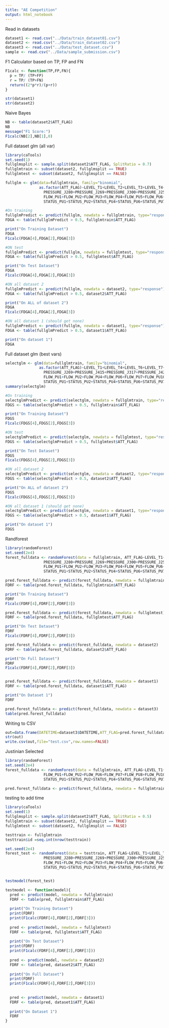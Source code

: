 ```yaml
---
title: "AE Competition"
output: html_notebook
---
```


Read in datasets
```r
dataset1 <- read.csv("../Data/train_dataset01.csv")
dataset2 <- read.csv("../Data/train_dataset02.csv")
dataset3 <- read.csv("../Data/test_dataset.csv")
sample <- read.csv("../Data/sample_submission.csv")

```

F1 Calculator based on TP, FP and FN
```r
F1calc <- function(TP,FP,FN){
  p = TP/ (TP+FP)
  r = TP/ (TP+FN)
  return((2*p*r)/(p+r))
}

```


```r
str(dataset1)
str(dataset2)

```
Naive Bayes

```r
NB <- table(dataset2$ATT_FLAG)
NB
message("F1 Score:")
F1calc(NB[2],NB[1],0)
```

Full dataset glm (all var)

```r
library(caTools)
set.seed(1)
fullglmsplit <- sample.split(dataset2$ATT_FLAG, SplitRatio = 0.7)
fullglmtrain <- subset(dataset2, fullglmsplit == TRUE)
fullglmtest <- subset(dataset2, fullglmsplit == FALSE)
```

```r
fullglm <- glm(data=fullglmtrain, family="binomial", 
               as.factor(ATT_FLAG)~LEVEL_T1+LEVEL_T2+LEVEL_T3+LEVEL_T4+LEVEL_T5+LEVEL_T6+LEVEL_T7+
                 PRESSURE_J280+PRESSURE_J269+PRESSURE_J300+PRESSURE_J256+PRESSURE_J289+PRESSURE_J415+PRESSURE_J302+PRESSURE_J306+PRESSURE_J307+PRESSURE_J317+PRESSURE_J14+PRESSURE_J422+
                 FLOW_PU1+FLOW_PU2+FLOW_PU3+FLOW_PU4+FLOW_PU5+FLOW_PU6+FLOW_PU7+FLOW_PU8+FLOW_PU9+FLOW_PU10+FLOW_PU11+FLOW_V2+
                 STATUS_PU1+STATUS_PU2+STATUS_PU4+STATUS_PU6+STATUS_PU7+STATUS_PU10+STATUS_PU11+STATUS_V2)

#On training
fullglmPredict <- predict(fullglm, newdata = fullglmtrain, type="response")
FDGA <- table(fullglmPredict > 0.5, fullglmtrain$ATT_FLAG)

print("On Training Dataset")
FDGA
F1calc(FDGA[4],FDGA[2],FDGA[3])

#ON test
fullglmPredict <- predict(fullglm, newdata = fullglmtest, type="response")
FDGA <- table(fullglmPredict > 0.5, fullglmtest$ATT_FLAG)

print("On Test Dataset")
FDGA
F1calc(FDGA[4],FDGA[2],FDGA[3])

#ON all dataset 2
fullglmPredict <- predict(fullglm, newdata = dataset2, type="response")
FDGA <- table(fullglmPredict > 0.5, dataset2$ATT_FLAG)

print("On ALL of dataset 2")
FDGA
F1calc(FDGA[4],FDGA[2],FDGA[3])

#ON all dataset 1 (should get none)
fullglmPredict <- predict(fullglm, newdata = dataset1, type="response")
FDGA <- table(fullglmPredict > 0.5, dataset1$ATT_FLAG)

print("On dataset 1")
FDGA
```

Full dataset glm (best vars)
```r
selectglm <- glm(data=fullglmtrain, family="binomial", 
               as.factor(ATT_FLAG)~LEVEL_T1+LEVEL_T4+LEVEL_T6+LEVEL_T7+
                 PRESSURE_J269+PRESSURE_J415+PRESSURE_J317+PRESSURE_J422+
                 FLOW_PU1+FLOW_PU2+FLOW_PU4+FLOW_PU6+FLOW_PU7+FLOW_PU10+FLOW_PU11+
                 STATUS_PU1+STATUS_PU2+STATUS_PU4+STATUS_PU6+STATUS_PU7+STATUS_PU10+STATUS_PU11)
summary(selectglm)

#On training
selectglmPredict <- predict(selectglm, newdata = fullglmtrain, type="response")
FDGS <- table(selectglmPredict > 0.5, fullglmtrain$ATT_FLAG)

print("On Training Dataset")
FDGS
F1calc(FDGS[4],FDGS[2],FDGS[3])

#ON test
selectglmPredict <- predict(selectglm, newdata = fullglmtest, type="response")
FDGS <- table(selectglmPredict > 0.5, fullglmtest$ATT_FLAG)

print("On Test Dataset")
FDGS
F1calc(FDGS[4],FDGS[2],FDGS[3])

#ON all dataset 2
selectglmPredict <- predict(selectglm, newdata = dataset2, type="response")
FDGS <- table(selectglmPredict > 0.5, dataset2$ATT_FLAG)

print("On ALL of dataset 2")
FDGS
F1calc(FDGS[4],FDGS[2],FDGS[3])

#ON all dataset 1 (should get none)
selectglmPredict <- predict(selectglm, newdata = dataset1, type="response")
FDGS <- table(selectglmPredict > 0.5, dataset1$ATT_FLAG)

print("On dataset 1")
FDGS
```


Randforest
```r
library(randomForest)
set.seed(2e4)
forest_fulldata <- randomForest(data = fullglmtrain, ATT_FLAG~LEVEL_T1+LEVEL_T2+LEVEL_T3+LEVEL_T4+LEVEL_T5+LEVEL_T6+LEVEL_T7+
                 PRESSURE_J280+PRESSURE_J269+PRESSURE_J300+PRESSURE_J256+PRESSURE_J289+PRESSURE_J415+PRESSURE_J302+PRESSURE_J306+PRESSURE_J307+PRESSURE_J317+PRESSURE_J14+PRESSURE_J422+
                 FLOW_PU1+FLOW_PU2+FLOW_PU3+FLOW_PU4+FLOW_PU5+FLOW_PU6+FLOW_PU7+FLOW_PU8+FLOW_PU9+FLOW_PU10+FLOW_PU11+FLOW_V2+
                 STATUS_PU1+STATUS_PU2+STATUS_PU4+STATUS_PU6+STATUS_PU7+STATUS_PU10+STATUS_PU11+STATUS_V2)

pred.forest_fulldata <- predict(forest_fulldata, newdata = fullglmtrain)
FDRF <- table(pred.forest_fulldata, fullglmtrain$ATT_FLAG)

print("On Training Dataset")
FDRF
F1calc(FDRF[4],FDRF[2],FDRF[3])

pred.forest_fulldata <- predict(forest_fulldata, newdata = fullglmtest)
FDRF <- table(pred.forest_fulldata, fullglmtest$ATT_FLAG)

print("On Test Dataset")
FDRF
F1calc(FDRF[4],FDRF[2],FDRF[3])

pred.forest_fulldata <- predict(forest_fulldata, newdata = dataset2)
FDRF <- table(pred.forest_fulldata, dataset2$ATT_FLAG)

print("On Full Dataset")
FDRF
F1calc(FDRF[4],FDRF[2],FDRF[3])


pred.forest_fulldata <- predict(forest_fulldata, newdata = dataset1)
FDRF <- table(pred.forest_fulldata, dataset1$ATT_FLAG)

print("On Dataset 1")
FDRF
```

```r
pred.forest_fulldata <- predict(forest_fulldata, newdata = dataset3)
table(pred.forest_fulldata)
```


Writing to CSV
```r
out=data.frame(DATETIME=dataset3$DATETIME,ATT_FLAG=pred.forest_fulldata)
str(out)
write.csv(out,file="test.csv",row.names=FALSE)
```


Justinian Selected
```r
library(randomForest)
set.seed(2e4)
forest_fulldata <- randomForest(data = fullglmtrain, ATT_FLAG~LEVEL_T1+LEVEL_T2+LEVEL_T3+LEVEL_T4+LEVEL_T7+
                 FLOW_PU1+FLOW_PU2+FLOW_PU6+FLOW_PU7+FLOW_PU8+FLOW_PU10+FLOW_PU11+
                 STATUS_PU1+STATUS_PU2+STATUS_PU4+STATUS_PU6+STATUS_PU7+STATUS_PU10+STATUS_PU11)

pred.forest_fulldata <- predict(forest_fulldata, newdata = fullglmtrain)
```

testing to add time
```r
library(caTools)
set.seed(1)
fullglmsplit <- sample.split(dataset2$ATT_FLAG, SplitRatio = 0.5)
fullglmtrain <- subset(dataset2, fullglmsplit == TRUE)
fullglmtest <- subset(dataset2, fullglmsplit == FALSE)

testtrain <- fullglmtrain
testtrain$id =seq.int(nrow(testtrain))

set.seed(2e4)
forest_test <- randomForest(data = testtrain, ATT_FLAG~LEVEL_T1+LEVEL_T2+LEVEL_T3+LEVEL_T4+LEVEL_T5+LEVEL_T6+LEVEL_T7+
                 PRESSURE_J280+PRESSURE_J269+PRESSURE_J300+PRESSURE_J256+PRESSURE_J289+PRESSURE_J415+PRESSURE_J302+PRESSURE_J306+PRESSURE_J307+PRESSURE_J317+PRESSURE_J14+PRESSURE_J422+
                 FLOW_PU1+FLOW_PU2+FLOW_PU3+FLOW_PU4+FLOW_PU5+FLOW_PU6+FLOW_PU7+FLOW_PU8+FLOW_PU9+FLOW_PU10+FLOW_PU11+FLOW_V2+
                 STATUS_PU1+STATUS_PU2+STATUS_PU4+STATUS_PU6+STATUS_PU7+STATUS_PU10+STATUS_PU11+STATUS_V2)


testmodel(forest_test)
```

```r
testmodel <- function(model){
  pred <- predict(model, newdata = fullglmtrain)
  FDRF <- table(pred, fullglmtrain$ATT_FLAG)
  
  print("On Training Dataset")
  print(FDRF)
  print(F1calc(FDRF[4],FDRF[2],FDRF[3]))
  
  pred <- predict(model, newdata = fullglmtest)
  FDRF <- table(pred, fullglmtest$ATT_FLAG)
  
  print("On Test Dataset")
  print(FDRF)
  print(F1calc(FDRF[4],FDRF[2],FDRF[3]))
  
  pred <- predict(model, newdata = dataset2)
  FDRF <- table(pred, dataset2$ATT_FLAG)
  
  print("On Full Dataset")
  print(FDRF)
  print(F1calc(FDRF[4],FDRF[2],FDRF[3]))
  
  
  pred <- predict(model, newdata = dataset1)
  FDRF <- table(pred, dataset1$ATT_FLAG)
  
  print("On Dataset 1")
  FDRF
}
```

```r

```
